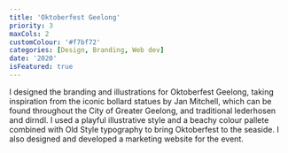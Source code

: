 ```yaml
---
title: 'Oktoberfest Geelong'
priority: 3
maxCols: 2
customColour: '#f7bf72'
categories: [Design, Branding, Web dev]
date: '2020'
isFeatured: true
---
```


I designed the branding and illustrations for Oktoberfest Geelong, taking inspiration from the iconic bollard statues by Jan Mitchell, which can be found throughout the City of Greater Geelong, and traditional lederhosen and dirndl. I used a playful illustrative style and a beachy colour pallete combined with Old Style typography to bring Oktoberfest to the seaside. I also designed and developed a marketing website for the event.

